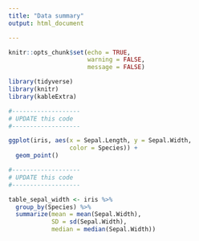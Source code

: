 ```yaml
---
title: "Data summary"
output: html_document

---
```


```r
knitr::opts_chunk$set(echo = TRUE,
                      warning = FALSE,
                      message = FALSE)
```


```r
library(tidyverse)
library(knitr)
library(kableExtra)
```



```r
#-------------------
# UPDATE this code
#-------------------

ggplot(iris, aes(x = Sepal.Length, y = Sepal.Width, 
                 color = Species)) +
  geom_point()
```



```r
#-------------------
# UPDATE this code
#-------------------

table_sepal_width <- iris %>% 
  group_by(Species) %>% 
  summarize(mean = mean(Sepal.Width),
            SD = sd(Sepal.Width),
            median = median(Sepal.Width))
```

